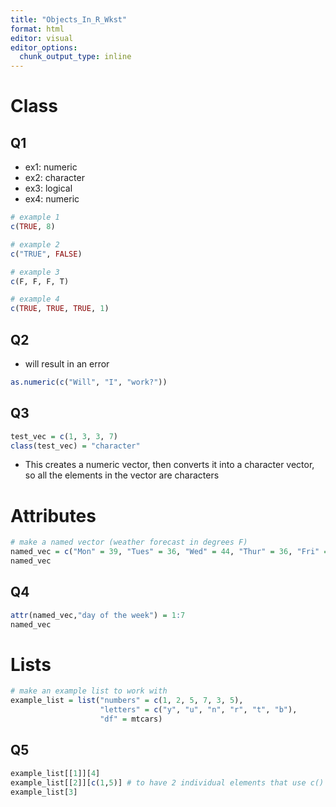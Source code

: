 ```yaml
---
title: "Objects_In_R_Wkst"
format: html
editor: visual
editor_options: 
  chunk_output_type: inline
---
```


# Class

## Q1

-   ex1: numeric
-   ex2: character
-   ex3: logical
-   ex4: numeric

```r
# example 1
c(TRUE, 8)

# example 2
c("TRUE", FALSE)

# example 3
c(F, F, F, T)

# example 4
c(TRUE, TRUE, TRUE, 1)

```

## Q2

-   will result in an error

```r
as.numeric(c("Will", "I", "work?"))

```

## Q3

```r
test_vec = c(1, 3, 3, 7)
class(test_vec) = "character"

```

-   This creates a numeric vector, then converts it into a character vector, so all the elements in the vector are characters

# Attributes

```r
# make a named vector (weather forecast in degrees F)
named_vec = c("Mon" = 39, "Tues" = 36, "Wed" = 44, "Thur" = 36, "Fri" = 44, "Sat" = 45, "Sun" = 37)
named_vec

```

## Q4

```r
attr(named_vec,"day of the week") = 1:7
named_vec
```

# Lists

```r
# make an example list to work with
example_list = list("numbers" = c(1, 2, 5, 7, 3, 5),
                    "letters" = c("y", "u", "n", "r", "t", "b"),
                    "df" = mtcars)

```

## Q5

```r
example_list[[1]][4]
example_list[[2]][c(1,5)] # to have 2 individual elements that use c()
example_list[3]
```
